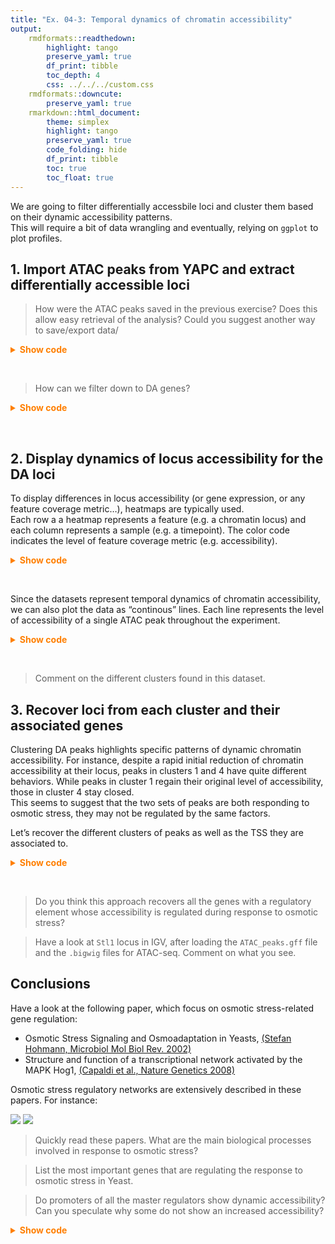 ```yaml
---
title: "Ex. 04-3: Temporal dynamics of chromatin accessibility"
output: 
    rmdformats::readthedown: 
        highlight: tango
        preserve_yaml: true
        df_print: tibble
        toc_depth: 4
        css: ../../../custom.css
    rmdformats::downcute: 
        preserve_yaml: true
    rmarkdown::html_document: 
        theme: simplex
        highlight: tango
        preserve_yaml: true
        code_folding: hide
        df_print: tibble
        toc: true
        toc_float: true
---
```


We are going to filter differentially accessbile loci and cluster them based on their dynamic accessibility patterns.  
This will require a bit of data wrangling and eventually, relying on `ggplot` to plot profiles.  

## 1. Import ATAC peaks from YAPC and extract differentially accessible loci

> How were the ATAC peaks saved in the previous exercise? Does this allow easy retrieval of the analysis? Could you suggest another way to save/export data/ 

<details><summary style="color: #ff7f00; font-weight: bold">Show code</summary><p>
```r
ATAC_peaks <- readRDS('ATAC_peaks.rds')
```
</p></details><br>

> How can we filter down to DA genes? 

<details><summary style='color: #ff7f00; font-weight: bold'>Show code</summary><p>
```r
library(GenomicRanges)
sub <- with(ATAC_peaks, 
    {abs(L2FC_15_v_00) >= log2(1.2) & padj_15_v_00 <= 0.01} |
    {abs(L2FC_30_v_15) >= log2(1.2) & padj_30_v_15 <= 0.01} |
    {abs(L2FC_45_v_30) >= log2(1.2) & padj_45_v_30 <= 0.01} |
    {abs(L2FC_60_v_45) >= log2(1.2) & padj_60_v_45 <= 0.01}
)
ATAC_peaks_DA <- ATAC_peaks[which(sub)]
ATAC_peaks_DA
```
</p></details><br>

## 2. Display dynamics of locus accessibility for the DA loci

To display differences in locus accessibility (or gene expression, or any feature coverage metric...), 
heatmaps are typically used.  
Each row a a heatmap represents a feature (e.g. a chromatin locus) 
and each column represents a sample (e.g. a timepoint). 
The color code indicates the level of feature coverage metric (e.g. accessibility).  

<details><summary style='color: #ff7f00; font-weight: bold'>Show code</summary><p>
```r
library(tidyverse)
library(magrittr)
# Create a data frame containing mean-centered log-normalized locus accessibility scores
norm_rlogs <- mcols(ATAC_peaks_DA)[, grepl('rlog_', colnames(mcols(ATAC_peaks)))] %>% 
    apply(1, function(row) {row - mean(row)}) %>% 
    t() %>% 
    as_tibble()
# Reorder the data frame by hierarchical clustering
o <- hclust(dist(norm_rlogs))$order
norm_rlogs <- norm_rlogs[o,]
# Cluster the data frame
norm_rlogs$cluster <- factor(cluster::pam(x = norm_rlogs, k = 8, cluster.only = TRUE))
norm_rlogs$locus <- factor(ATAC_peaks_DA$peakID[o], levels = ATAC_peaks_DA$peakID[o])
# Reformat the data frame into a tidy shape
norm_rlogs <- norm_rlogs %>% 
    gather('timepoint', 'mean_centered_rlog', -locus, -cluster) %>% 
    group_by(cluster) %>% 
    mutate(timepoint = gsub('rlog_', '', timepoint))
# Plot as a heatmap
p <- ggplot(norm_rlogs, aes(x = timepoint, y = locus, fill = mean_centered_rlog)) + 
    geom_tile() + 
    theme_bw() + 
    scale_fill_gradientn(colours = c('white', 'orange', 'darkred')) + 
    theme(
        axis.text.y = element_blank(), 
        axis.ticks.y = element_blank()
    )
p
```
</p></details><br>

Since the datasets represent temporal dynamics of chromatin accessibility, we can also 
plot the data as "continous" lines. Each line represents the level of accessibility of a single 
ATAC peak throughout the experiment. 

<details><summary style='color: #ff7f00; font-weight: bold'>Show code</summary><p>
```r
# Plot as faceted line plots
p <- ggplot(norm_rlogs, aes(x = timepoint, y = mean_centered_rlog, fill = cluster, group = locus, col = cluster)) + 
    geom_line() + 
    theme_bw() + 
    facet_wrap(~cluster)
p
```
</p></details><br>

> Comment on the different clusters found in this dataset. 

## 3. Recover loci from each cluster and their associated genes

Clustering DA peaks highlights specific patterns of dynamic chromatin accessibility. 
For instance, despite a rapid initial reduction of chromatin accessibility at their locus, 
peaks in clusters 1 and 4 have quite different behaviors. While peaks in cluster 1 
regain their original level of accessibility, those in cluster 4 stay closed.  
This seems to suggest that the two sets of peaks are both responding to 
osmotic stress, they may not be regulated by the same factors.  

Let's recover the different clusters of peaks as well as the TSS they are associated to.

<details><summary style='color: #ff7f00; font-weight: bold'>Show code</summary><p>
```r
clusters_peaks <- lapply(
    1:length(unique(norm_rlogs$cluster)), 
    function(K) {
        norm_rlogs %>% 
            filter(cluster == K) %$% 
            locus %>% 
            unique() %>% 
            as.character()
    }
) %>% setNames(1:length(unique(norm_rlogs$cluster)))
clusters_TSSs <- lapply(
    1:length(clusters_peaks), 
    function(K) {
        unique(ATAC_peaks[ATAC_peaks$peakID %in% clusters_peaks[[K]]]$associated_gene)
    }
) %>% setNames(1:length(clusters_peaks))
clusters_TSSs[[1]]
clusters_TSSs[[4]]
clusters_TSSs[[5]]
```
</p></details><br>

> Do you think this approach recovers all the genes with a regulatory element 
whose accessibility is regulated during response to osmotic stress?  

> Have a look at `Stl1` locus in IGV, after loading the `ATAC_peaks.gff` file and the `.bigwig` files for ATAC-seq. Comment on what you see. 

## Conclusions

Have a look at the following paper, which focus on osmotic stress-related gene regulation: 

* Osmotic Stress Signaling and Osmoadaptation in Yeasts, [(Stefan Hohmann, Microbiol Mol Biol Rev. 2002)](https://www.ncbi.nlm.nih.gov/pmc/articles/PMC120784/)
* Structure and function of a transcriptional network activated by the MAPK Hog1, [(Capaldi et al., Nature Genetics 2008)](https://www.nature.com/articles/ng.235)

Osmotic stress regulatory networks are extensively described in these papers. For instance: 

[![](.img/2020-12-28-17-04-51.png)](https://www.nature.com/articles/ng.235)
[![](.img/2020-12-28-17-08-59.png)](https://www.nature.com/articles/ng.235)

> Quickly read these papers. What are the main biological processes involved in response to osmotic stress? 

> List the most important genes that are regulating the response to osmotic stress in Yeast.  

> Do promoters of all the master regulators show dynamic accessibility? Can you speculate why some do not show an increased accessibility?  

<details><summary style="color: #ff7f00; font-weight: bold">Show code</summary><p>
```r
# Export as RDS
ATAC_peaks$cluster <- unlist(lapply(
    ATAC_peaks$peakID, 
    function(id) {
        n <- which(unlist(lapply(clusters_peaks, function(set) id %in% set)))
        if (length(n) == 0) {
            0
        } else{
            n
        }
    }
))
saveRDS(ATAC_peaks, 'ATAC_peaks_with_clusters.rds')
```
</p></details><br>
